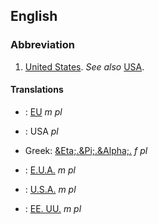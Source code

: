 ==English==

===Abbreviation===

#[[United States]].  ''See also'' [[USA]].

====Translations====

*{{fr}}: [[EU]] ''m pl''
*{{de}}: USA ''pl''
*Greek: [[&Eta;.&Pi;.&Alpha;.]] ''f pl''
*{{pt}}: [[E.U.A.]] ''m pl''
*{{it}}: [[U.S.A.]] ''m pl''
*{{es}}: [[EE. UU.]] ''m pl''